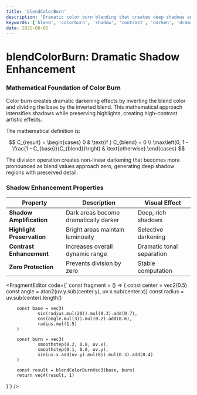 ```yaml
---
title: 'blendColorBurn'
description: 'Dramatic color burn blending that creates deep shadows and rich contrast through mathematical darkening'
keywords: ['blend', 'colorburn', 'shadow', 'contrast', 'darken', 'dramatic']
date: 2025-08-06
---
```



# blendColorBurn: Dramatic Shadow Enhancement

### Mathematical Foundation of Color Burn

Color burn creates dramatic darkening effects by inverting the blend color and dividing the base by the inverted blend. This mathematical approach intensifies shadows while preserving highlights, creating high-contrast artistic effects.

The mathematical definition is:

$$
C_{result} = \begin{cases}
0 & \text{if } C_{blend} = 0 \\
\max\left(0, 1 - \frac{1 - C_{base}}{C_{blend}}\right) & \text{otherwise}
\end{cases}
$$

The division operation creates non-linear darkening that becomes more pronounced as blend values approach zero, generating deep shadow regions with preserved detail.

### Shadow Enhancement Properties

| Property | Description | Visual Effect |
|----------|-------------|---------------|
| **Shadow Amplification** | Dark areas become dramatically darker | Deep, rich shadows |
| **Highlight Preservation** | Bright areas maintain luminosity | Selective darkening |
| **Contrast Enhancement** | Increases overall dynamic range | Dramatic tonal separation |
| **Zero Protection** | Prevents division by zero | Stable computation |

<FragmentEditor
code={`
const fragment = () => {
        const center = vec2(0.5)
        const angle = atan2(uv.y.sub(center.y), uv.x.sub(center.x))
        const radius = uv.sub(center).length()
        
        const base = vec3(
                sin(radius.mul(20)).mul(0.3).add(0.7),
                cos(angle.mul(3)).mul(0.2).add(0.6),
                radius.mul(1.5)
        )
        
        const burn = vec3(
                smoothstep(0.2, 0.8, uv.x),
                smoothstep(0.1, 0.9, uv.y),
                sin(uv.x.add(uv.y).mul(8)).mul(0.3).add(0.4)
        )
        
        const result = blendColorBurnVec3(base, burn)
        return vec4(result, 1)
}`}
/>